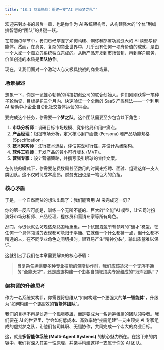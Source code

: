 ```yaml
---
title: "18.1 商业挑战：组建一支“AI 创业梦之队”"
---
```


欢迎来到本书的最后一章，也是你作为 AI 系统架构师，从构建强大的“个体”到编排智慧的“团队”的关键一跃。

在前面的章节中，我们已经掌握了如何构建、训练和部署功能强大的 AI 模型与智能体。然而，在真实、复杂的商业世界中，几乎没有任何一项有价值的成就，是由一个人或一个孤立的系统独立完成的。从新产品开发到市场营销，再到客户服务，价值创造的本质是**团队协作**。

现在，让我们面对一个激动人心又极具挑战的商业场景。

### 场景描述

想象一下，你是一家雄心勃勃的科技初创公司的联合创始人。你们刚刚获得一笔种子轮融资，目标是在三个月内，快速验证一个全新的 SaaS 产品想法——一个利用 AI 帮助中小企业自动化社交媒体运营的平台。

要完成这个任务，你需要一个**梦之队**。这个团队需要至少包含以下角色：

1.  **市场分析师**：调研目标市场规模、竞争格局和用户痛点。
2.  **产品经理**：根据市场分析，定义核心用户画像 (Persona) 和产品功能规格 (Specification)。
3.  **技术架构师**：进行技术选型，评估实现可行性，并设计系统架构。
4.  **软件工程师**：开发产品的最小可行版本 (MVP)。
5.  **营销专家**：设计营销策略，并撰写吸引眼球的宣传文案。

在传统的模式下，你需要花费数周甚至数月的时间来招聘、面试、组建这样一支人类团队。这不仅时间成本高昂，财务支出也是一笔巨大的负担。

### 核心矛盾

于是，一个自然而然的想法出现了：我们能否用 AI 来完成这一切？

你的第一反应可能是，训练一个无所不能的、巨大的“全能”AI 模型，让它同时扮演好市场分析师、产品经理、程序员和营销专家等所有角色。

然而，你很快就会发现这条路困难重重。一个试图涵盖所有领域的“通才”模型，在任何一个具体领域的表现都可能归于平庸。它就像一个什么都懂一点，但什么都不精通的人，在不同专业角色之间切换时，很容易产生“精神分裂”，输出质量难以保证。

这就引出了我们在本章需要解决的核心矛盾：

> **当复杂任务需要多种专业技能的深度协作时，我们应该追求一个无所不通的“全能天才”，还是应该构建一个由各自领域顶尖专家组成的“冠军团队”？**

### 架构师的升维思考

作为一名系统架构师，你需要将思维从“如何构建一个更强大的**单一智能体**”，升级为“如何构建一个更高效的**智能体团队**”。

我们的目标不再是创造一个孤胆英雄，而是要成为一名运筹帷幄的团队领导者。我们要在 AI 的世界里，学会如何低成本、高效率地“按需组建”一支由顶尖 AI 专家组成的虚拟梦之队，让他们各司其职、无缝协作，共同完成一个宏大的商业目标。

这，就是**多智能体系统 (Multi-Agent Systems)** 的核心魅力所在。在接下来的内容中，我们将深入其第一性原理，并亲手构建这样一支属于你的 AI 团队。

